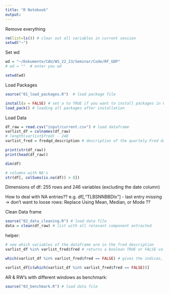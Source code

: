 ```yaml
---
title: "R Notebook"
output:
---
```


Remove everything
```r
rm(list=ls()) # clear out all variables in current session 
setwd("~")
```

Set wd
```r
wd = "~/Dokumente/CAU/WS_22_23/Seminar/Code/RF_GDP"
# wd = ""  # enter you wd

setwd(wd)
```

Load Packages
```r
source("01_load_packages.R")  # load package file

install(a = FALSE) # set a to TRUE if you want to install packages in 01_load_packages.R file
load_pack() # loading all packages after installation
```
Load Data
```r
df_raw = read.csv("input/current.csv") # load dataframe 
varlist_df = colnames(df_raw)
# length(varlist$fred) - 248
varlist_fred = fredqd_description # description of the quartely Fred data set

print(str(df_raw))
print(head(df_raw))
```
```r
dim(df)

# columns with NA's
str(df[, colSums(is.na(df)) > 0])

```
Dimensions of df: 255 rows and 246 variables (excluding the date column)

How to deal with NA entries??
e.g. df[,"TLBSNNBBDIx"] - last entry missing 
-> don't want to loose rows: Replace Using Mean, Median, or Mode ??


Clean Data frame
```r
source("02_data_cleaning.R") # load data file
data = clean(df_raw) # list with all relevant component extracted 
```

helper:
```r
# see which variables of the dataframe are in the fred description
varlist_df %in% varlist_fred$fred # returns a boolean TRUE or FALSE value depending on whether the element is found or not

which(varlist_df %in% varlist_fred$fred == FALSE) # gives the indices, that are false

varlist_df[c(which(varlist_df %in% varlist_fred$fred == FALSE))]
```


AR & RW's with different windows as benchmark:
```r
source("03_benchmark.R") # load data file
```




